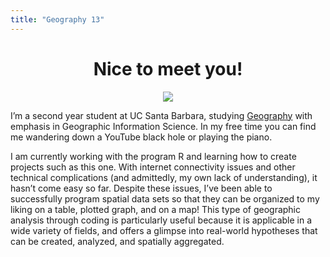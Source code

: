```yaml
---
title: "Geography 13"
---
```

  
<center>
# Nice to meet you! <i class="fa fa-handshake-o fa-0.5x" style="color:maroon;"></i>
</center>

<center>

![](finalpic3.png)

</center>

I'm a second year student at UC Santa Barbara, studying [Geography](https://www.geog.ucsb.edu/) with emphasis in Geographic Information Science. In my free time you can find me wandering down a YouTube black hole or playing the piano. 

I am currently working with the program R and learning how to create projects such as this one. With internet connectivity issues and other technical complications (and admittedly, my own lack of understanding), it hasn't come easy so far. Despite these issues, I've been able to successfully program spatial data sets so that they can be organized to my liking on a table, plotted graph, and on a map! This type of geographic analysis through coding is particularly useful because it is applicable in a wide variety of fields, and offers a glimpse into real-world hypotheses that can be created, analyzed, and spatially aggregated.  


